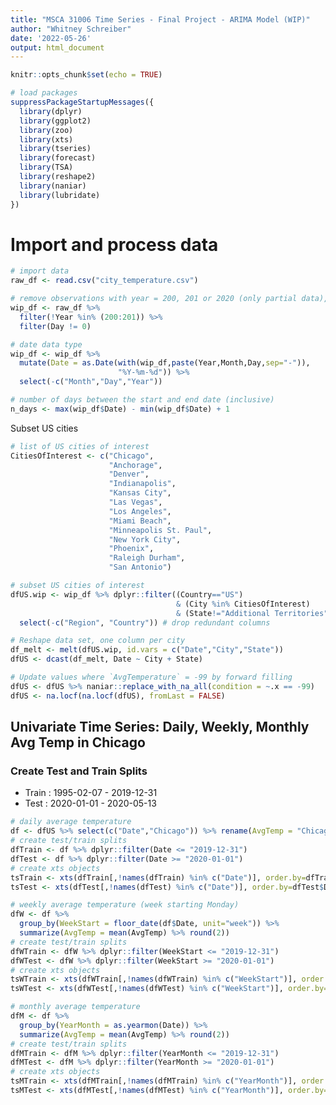 ---
title: "MSCA 31006 Time Series - Final Project - ARIMA Model (WIP)"
author: "Whitney Schreiber"
date: '2022-05-26'
output: html_document
---

```{r setup, include=FALSE}
knitr::opts_chunk$set(echo = TRUE)
```

```{r}
# load packages
suppressPackageStartupMessages({
  library(dplyr)
  library(ggplot2)
  library(zoo)
  library(xts)
  library(tseries)
  library(forecast)
  library(TSA)
  library(reshape2)
  library(naniar)
  library(lubridate)
})
```

# Import and process data 

```{r}
# import data
raw_df <- read.csv("city_temperature.csv")

# remove observations with year = 200, 201 or 2020 (only partial data), Day = 0 
wip_df <- raw_df %>% 
  filter(!Year %in% (200:201)) %>%
  filter(Day != 0)

# date data type
wip_df <- wip_df %>%
  mutate(Date = as.Date(with(wip_df,paste(Year,Month,Day,sep="-")),
                        "%Y-%m-%d")) %>%
  select(-c("Month","Day","Year"))

# number of days between the start and end date (inclusive)
n_days <- max(wip_df$Date) - min(wip_df$Date) + 1
```

Subset US cities

```{r}
# list of US cities of interest
CitiesOfInterest <- c("Chicago",
                      "Anchorage",
                      "Denver",
                      "Indianapolis",
                      "Kansas City",
                      "Las Vegas",
                      "Los Angeles",
                      "Miami Beach",
                      "Minneapolis St. Paul",
                      "New York City",
                      "Phoenix",
                      "Raleigh Durham",
                      "San Antonio")

# subset US cities of interest 
dfUS.wip <- wip_df %>% dplyr::filter((Country=="US") 
                                     & (City %in% CitiesOfInterest) 
                                     & (State!="Additional Territories")) %>%
  select(-c("Region", "Country")) # drop redundant columns

# Reshape data set, one column per city
df_melt <- melt(dfUS.wip, id.vars = c("Date","City","State"))
dfUS <- dcast(df_melt, Date ~ City + State)

# Update values where `AvgTemperature` = -99 by forward filling 
dfUS <- dfUS %>% naniar::replace_with_na_all(condition = ~.x == -99)
dfUS <- na.locf(na.locf(dfUS), fromLast = FALSE)
```

## Univariate Time Series: Daily, Weekly, Monthly Avg Temp in Chicago

### Create Test and Train Splits 

- Train : 1995-02-07 - 2019-12-31
- Test  : 2020-01-01 - 2020-05-13

```{r}
# daily average temperature
df <- dfUS %>% select(c("Date","Chicago")) %>% rename(AvgTemp = "Chicago")
# create test/train splits
dfTrain <- df %>% dplyr::filter(Date <= "2019-12-31")
dfTest <- df %>% dplyr::filter(Date >= "2020-01-01")
# create xts objects
tsTrain <- xts(dfTrain[,!names(dfTrain) %in% c("Date")], order.by=dfTrain$Date)
tsTest <- xts(dfTest[,!names(dfTest) %in% c("Date")], order.by=dfTest$Date)
```

```{r}
# weekly average temperature (week starting Monday)
dfW <- df %>%
  group_by(WeekStart = floor_date(df$Date, unit="week")) %>%
  summarize(AvgTemp = mean(AvgTemp) %>% round(2))
# create test/train splits
dfWTrain <- dfW %>% dplyr::filter(WeekStart <= "2019-12-31")
dfWTest <- dfW %>% dplyr::filter(WeekStart >= "2020-01-01")
# create xts objects
tsWTrain <- xts(dfWTrain[,!names(dfWTrain) %in% c("WeekStart")], order.by=dfWTrain$WeekStart)
tsWTest <- xts(dfWTest[,!names(dfWTest) %in% c("WeekStart")], order.by=dfWTest$WeekStart)
```

```{r}
# monthly average temperature
dfM <- df %>%
  group_by(YearMonth = as.yearmon(Date)) %>% 
  summarize(AvgTemp = mean(AvgTemp) %>% round(2))
# create test/train splits
dfMTrain <- dfM %>% dplyr::filter(YearMonth <= "2019-12-31")
dfMTest <- dfM %>% dplyr::filter(YearMonth >= "2020-01-01")
# create xts objects
tsMTrain <- xts(dfMTrain[,!names(dfMTrain) %in% c("YearMonth")], order.by=dfMTrain$YearMonth)
tsMTest <- xts(dfMTest[,!names(dfMTest) %in% c("YearMonth")], order.by=dfMTest$YearMonth)
```



